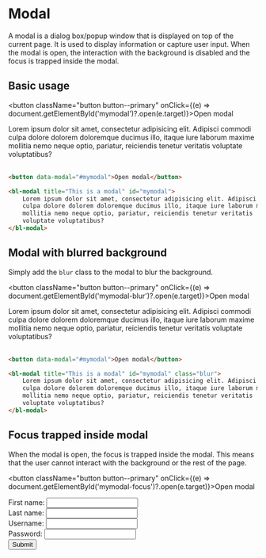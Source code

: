# Modal

A modal is a dialog box/popup window that is displayed on top of the current page. It is used to display information or capture user input.
When the modal is open, the interaction with the background is disabled and the focus is trapped inside the modal.

## Basic usage

<button className="button button--primary" onClick={(e) => document.getElementById('mymodal')?.open(e.target)}>Open modal</button>

<bl-modal title="This is a modal" id="mymodal">
    Lorem ipsum dolor sit amet, consectetur adipisicing elit. Adipisci commodi
    culpa dolore dolorem doloremque ducimus illo, itaque iure laborum maxime
    mollitia nemo neque optio, pariatur, reiciendis tenetur veritatis
    voluptate voluptatibus?
</bl-modal>

<br />
<br />

```html
<button data-modal="#mymodal">Open modal</button>

<bl-modal title="This is a modal" id="mymodal">
    Lorem ipsum dolor sit amet, consectetur adipisicing elit. Adipisci commodi
    culpa dolore dolorem doloremque ducimus illo, itaque iure laborum maxime
    mollitia nemo neque optio, pariatur, reiciendis tenetur veritatis
    voluptate voluptatibus?
</bl-modal>
```

## Modal with blurred background

Simply add the `blur` class to the modal to blur the background.

<button className="button button--primary" onClick={(e) => document.getElementById('mymodal-blur')?.open(e.target)}>Open modal</button>

<bl-modal title="This is a modal" id="mymodal-blur" class="blur">
    Lorem ipsum dolor sit amet, consectetur adipisicing elit. Adipisci commodi
    culpa dolore dolorem doloremque ducimus illo, itaque iure laborum maxime
    mollitia nemo neque optio, pariatur, reiciendis tenetur veritatis
    voluptate voluptatibus?
</bl-modal>

<br />
<br />

```html
<button data-modal="#mymodal">Open modal</button>

<bl-modal title="This is a modal" id="mymodal" class="blur">
    Lorem ipsum dolor sit amet, consectetur adipisicing elit. Adipisci commodi
    culpa dolore dolorem doloremque ducimus illo, itaque iure laborum maxime
    mollitia nemo neque optio, pariatur, reiciendis tenetur veritatis
    voluptate voluptatibus?
</bl-modal>
```

## Focus trapped inside modal

When the modal is open, the focus is trapped inside the modal. This means that the user cannot interact with the background or the rest of the page.

<button className="button button--primary" onClick={(e) => document.getElementById('mymodal-focus')?.open(e.target)}>Open modal</button>

<bl-modal title="This is a modal" id="mymodal-focus">
    <div>
        <label>First name: </label>
        <input type="text" />
    </div>
    <div>
        <label>Last name: </label>
        <input type="text" />
    </div>
    <div>
        <label>Username: </label>
        <input type="text" />
    </div>
    <div>
        <label>Password: </label>
        <input type="password" />
    </div>
    <div>
        <button className="button button--primary">Submit</button>
    </div>
</bl-modal>
